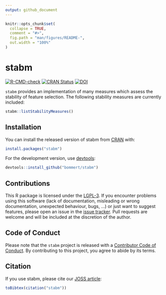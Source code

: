 ```yaml
---
output: github_document
---
```


<!-- README.md is generated from README.Rmd. Please edit that file -->

```r
knitr::opts_chunk$set(
  collapse = TRUE,
  comment = "#>",
  fig.path = "man/figures/README-",
  out.width = "100%"
)
```
# stabm

[![R-CMD-check](https://github.com/bommert/stabm/workflows/R-CMD-check/badge.svg)](https://github.com/bommert/stabm/actions)
[![CRAN Status](https://www.r-pkg.org/badges/version-ago/stabm)](https://cran.r-project.org/package=stabm)
[![DOI](https://joss.theoj.org/papers/10.21105/joss.03010/status.svg)](https://doi.org/10.21105/joss.03010)


`stabm` provides an implementation of many measures which assess the stability of feature selection.
The following stability measures are currently included:

```r
stabm::listStabilityMeasures()
```


## Installation

You can install the released version of stabm from [CRAN](https://cran.r-project.org/package=stabm) with:

```r
install.packages("stabm")
```
For the development version, use [devtools](https://cran.r-project.org/package=devtools):

```r
devtools::install_github("bommert/stabm")
```


## Contributions

This R package is licensed under the [LGPL-3](https://www.gnu.org/licenses/lgpl-3.0.en.html).
If you encounter problems using this software (lack of documentation, misleading or wrong documentation, unexpected behaviour, bugs, ...) or just want to suggest features,
please open an issue in the [issue tracker](https://github.com/bommert/stabm/issues).
Pull requests are welcome and will be included at the discretion of the author.


## Code of Conduct

Please note that the `stabm` project is released with a [Contributor Code of Conduct](https://contributor-covenant.org/version/2/0/CODE_OF_CONDUCT.html).
By contributing to this project, you agree to abide by its terms.


## Citation

If you use stabm, please cite our [JOSS article](https://doi.org/10.21105/joss.03010):
```r
toBibtex(citation("stabm"))
```